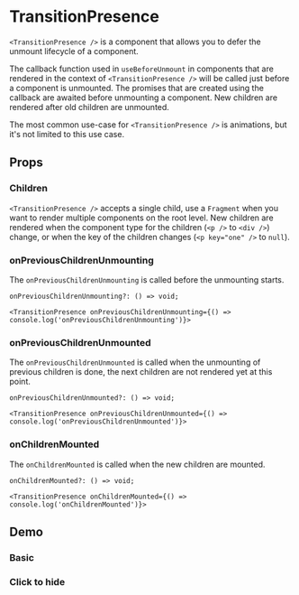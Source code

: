
<Meta title="Components / TransitionPresence" of={stories} />

# TransitionPresence

`<TransitionPresence />` is a component that allows you to defer the unmount lifecycle of a
component.

The callback function used in `useBeforeUnmount` in components that are rendered in the context of
`<TransitionPresence />` will be called just before a component is unmounted. The promises that are
created using the callback are awaited before unmounting a component. New children are rendered
after old children are unmounted.

The most common use-case for `<TransitionPresence />` is animations, but it's not limited to this
use case.

## Props

### Children

`<TransitionPresence />` accepts a single child, use a `Fragment` when you want to render multiple
components on the root level. New children are rendered when the component type for the children
(`<p />` to `<div />`) change, or when the key of the children changes (`<p key="one" />` to
`null`).

### onPreviousChildrenUnmounting

The `onPreviousChildrenUnmounting` is called before the unmounting starts.

```tsx
onPreviousChildrenUnmounting?: () => void;

<TransitionPresence onPreviousChildrenUnmounting={() => console.log('onPreviousChildrenUnmounting')}>
```

### onPreviousChildrenUnmounted

The `onPreviousChildrenUnmounted` is called when the unmounting of previous children is done, the
next children are not rendered yet at this point.

```tsx
onPreviousChildrenUnmounted?: () => void;

<TransitionPresence onPreviousChildrenUnmounted={() => console.log('onPreviousChildrenUnmounted')}>
```

### onChildrenMounted

The `onChildrenMounted` is called when the new children are mounted.

```tsx
onChildrenMounted?: () => void;

<TransitionPresence onChildrenMounted={() => console.log('onChildrenMounted')}>
```

## Demo

### Basic

<Canvas of={stories.Demo} />

### Click to hide

<Canvas of={stories.DemoClickToHide} />
